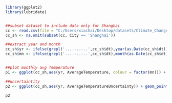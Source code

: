 ```r
library(ggplot2)
library(lubridate)


##subset dataset to include data only for Shanghai
cc <- read.csv(file = "C:/Users/xiachai/Desktop/datasets/Climate_Change/GlobalLandTemperaturesByMajorCity.csv",head = TRUE, sep = ',')
cc_sh <- na.omit(subset(cc, City == 'Shanghai'))

##extract year and month
cc_sh$yr <- ifelse(grepl('....-..-..',cc_sh$dt),year(as.Date(cc_sh$dt)),year(as.Date(cc_sh$dt,"%m/%d/%Y")))
cc_sh$mn <- ifelse(grepl('....-..-..',cc_sh$dt),month(as.Date(cc_sh$dt)),month(as.Date(cc_sh$dt,"%m/%d/%Y")))


##plot monthly avg Temperature 
p1 <- ggplot(cc_sh,aes(yr, AverageTemperature, colour = factor(mn))) + geom_point() + geom_smooth(se = FALSE, method = "lm", size = 1.5) + scale_x_continuous(name = "Year", breaks = seq(1840,2015,25))+ scale_colour_discrete(name = "Month",breaks = seq(1,12),labels = c("Jan", "Feb", "Mar","Apr","May","Jun","Jul","Aug","Sep","Oct","Nov","Dec"))

##uncertaintity 
p2 <- ggplot(cc_sh,aes(yr, AverageTemperatureUncertainty)) + geom_point() + geom_smooth(size = 1)+ scale_x_continuous(name = "Year", breaks = seq(1840,2015,25))

p2


```